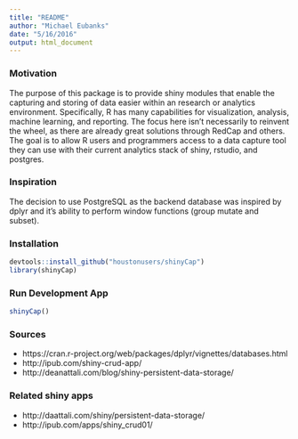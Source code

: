 ```yaml
---
title: "README"
author: "Michael Eubanks"
date: "5/16/2016"
output: html_document
---
```


### Motivation
The purpose of this package is to provide shiny modules that enable the capturing and storing of data easier within an research or analytics environment. Specifically, R has many capabilities for visualization, analysis, machine learning, and reporting. The focus here isn't necessarily to reinvent the wheel, as there are already great solutions through RedCap and others. The goal is to allow R users and programmers access to a data capture tool they can use with their current analytics stack of shiny, rstudio, and postgres.

### Inspiration
The decision to use PostgreSQL as the backend database was inspired by dplyr and it's ability to perform window functions (group mutate and subset).

### Installation
```r
devtools::install_github("houstonusers/shinyCap")
library(shinyCap)

```

### Run Development App

```r
shinyCap()

```


### Sources
- https://cran.r-project.org/web/packages/dplyr/vignettes/databases.html
- http://ipub.com/shiny-crud-app/
- http://deanattali.com/blog/shiny-persistent-data-storage/

### Related shiny apps
- http://daattali.com/shiny/persistent-data-storage/
- http://ipub.com/apps/shiny_crud01/

